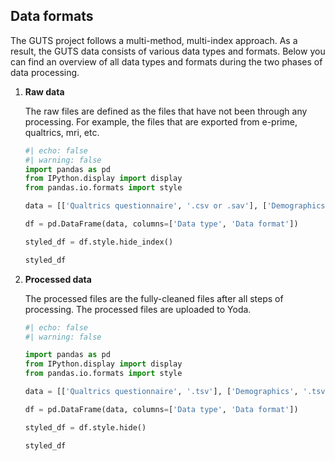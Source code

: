 ## Data formats

The GUTS project follows a multi-method, multi-index approach. As a result, the GUTS data consists of various data types and formats. Below you can find an overview of all data types and formats during the two phases of data processing.

1.  **Raw data**

    The raw files are defined as the files that have not been through any processing. For example, the files that are exported from e-prime, qualtrics, mri, etc.

    ```python
    #| echo: false
    #| warning: false
    import pandas as pd
    from IPython.display import display
    from pandas.io.formats import style
     
    data = [['Qualtrics questionnaire', '.csv or .sav'], ['Demographics', '.csv or .sav'], ['EEG', '.bdf'], ['EEG behavioral', '.csv'], ['(f)MRI', '.PAR + .REC + .nii or .dcm'],['(f)MRI behavioral','eprime: .edat3, opensesame:, presentations:'], ['ESM','.csv or .tsv'], ['Physiological measures','physical saliva and hair samples']]
     
    df = pd.DataFrame(data, columns=['Data type', 'Data format'])

    styled_df = df.style.hide_index()

    styled_df 

    ```

2.  **Processed data**

    The processed files are the fully-cleaned files after all steps of processing. The processed files are uploaded to Yoda.

    ```python
    #| echo: false
    #| warning: false

    import pandas as pd
    from IPython.display import display
    from pandas.io.formats import style
     
    data = [['Qualtrics questionnaire', '.tsv'], ['Demographics', '.tsv'], ['EEG', '.bdf (bidsified with BIDScoiner)'], ['EEG behavioral', '.tsv'], ['(f)MRI', '.nii conversion files: inplane and w'],['(f)MRI behavioral','.tsv'], ['ESM','.tsv'], ['Physiological measures','.tsv']]
     
    df = pd.DataFrame(data, columns=['Data type', 'Data format'])
     
    styled_df = df.style.hide()

    styled_df 

    ```
